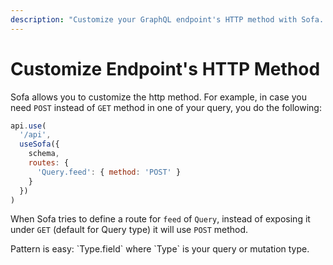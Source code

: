 ```yaml
---
description: "Customize your GraphQL endpoint's HTTP method with Sofa. Learn how to easily switch between GET and POST using the routes parameter for specific queries or mutations. #GraphQL #Sofa"
---
```


# Customize Endpoint's HTTP Method

Sofa allows you to customize the http method. For example, in case you need `POST` instead of `GET` method in one of your query, you do the following:

```js
api.use(
  '/api',
  useSofa({
    schema,
    routes: {
      'Query.feed': { method: 'POST' }
    }
  })
)
```

When Sofa tries to define a route for `feed` of `Query`, instead of exposing it under `GET` (default for Query type) it will use `POST` method.

<Callout type="info">
Pattern is easy: `Type.field` where `Type` is your query or mutation type.
</Callout>
